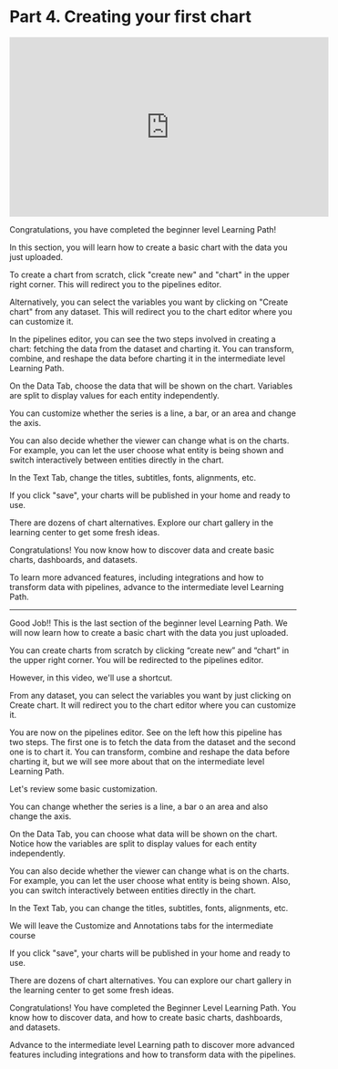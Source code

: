 # Part 4. Creating your first chart

<iframe width="560" height="315" src="https://www.youtube.com/embed/Oqmg-OZhQ4E" title="YouTube video player" frameborder="0" allow="accelerometer; autoplay; clipboard-write; encrypted-media; gyroscope; picture-in-picture; web-share" allowfullscreen></iframe>


Congratulations, you have completed the beginner level Learning Path!

In this section, you will learn how to create a basic chart with the data you just uploaded.

To create a chart from scratch, click "create new" and "chart" in the upper right corner. This will redirect you to the pipelines editor.

Alternatively, you can select the variables you want by clicking on "Create chart" from any dataset. This will redirect you to the chart editor where you can customize it.

In the pipelines editor, you can see the two steps involved in creating a chart: fetching the data from the dataset and charting it. You can transform, combine, and reshape the data before charting it in the intermediate level Learning Path.

On the Data Tab, choose the data that will be shown on the chart. Variables are split to display values for each entity independently.

You can customize whether the series is a line, a bar, or an area and change the axis.

You can also decide whether the viewer can change what is on the charts. For example, you can let the user choose what entity is being shown and switch interactively 
between entities directly in the chart.

In the Text Tab, change the titles, subtitles, fonts, alignments, etc.

If you click "save", your charts will be published in your home and ready to use.

There are dozens of chart alternatives. Explore our chart gallery in the learning center to get some fresh ideas.

Congratulations! You now know how to discover data and create basic charts, dashboards, and datasets.

To learn more advanced features, including integrations and how to transform data with pipelines, advance to the intermediate level Learning Path.

-------------------------------------------------------------------

Good Job!! This is the last section of the beginner level Learning Path. We will now learn how to create a basic chart with the data you just uploaded.

You can create charts from scratch by clicking “create new” and “chart” in the upper right corner. You will be redirected to the pipelines editor.

However, in this video, we'll use a shortcut.

From any dataset, you can select the variables you want by just clicking on Create chart. It will redirect you to the chart editor where you can customize it.

You are now on the pipelines editor. See on the left how this pipeline has two steps. The first one is to fetch the data from the dataset and the second one is to chart it. You can transform, combine and reshape the data before charting it, but we will see more about that on the intermediate level Learning Path.

Let's review some basic customization.

You can change whether the series is a line, a bar o an area and also change the axis.

On the Data Tab, you can choose what data will be shown on the chart. Notice how the variables are split to display values for each entity independently.

You can also decide whether the viewer can change what is on the charts. For example, you can let the user choose what entity is being shown. Also, you can switch interactively between entities directly in the chart.

In the Text Tab, you can change the titles, subtitles, fonts, alignments, etc.

We will leave the Customize and Annotations tabs for the intermediate course

If you click "save", your charts will be published in your home and ready to use.

There are dozens of chart alternatives. You can explore our chart gallery in the learning center to get some fresh ideas.

Congratulations! You have completed the Beginner Level Learning Path. You know how to discover data, and how to create basic charts, dashboards, and datasets.

Advance to the intermediate level Learning path to discover more advanced features including integrations and how to transform data with the pipelines. 
